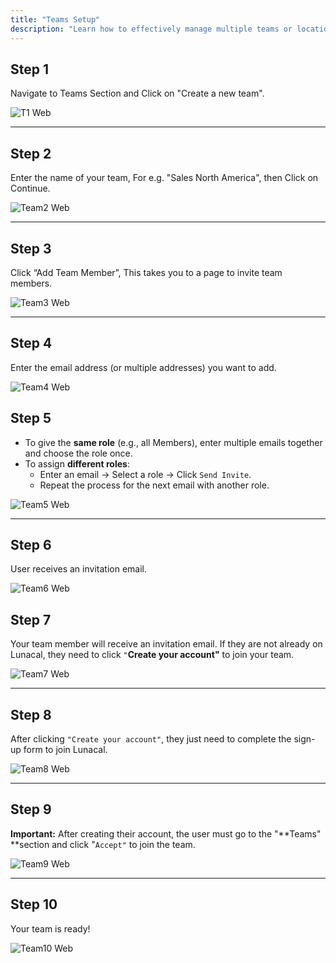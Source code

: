 ```yaml
---
title: "Teams Setup"
description: "Learn how to effectively manage multiple teams or locations using the team feature"
---
```


## Step 1

Navigate to Teams Section and Click on "Create a new team".

![T1 Web](/image2.webp)

---

## Step 2

Enter the name of your team, For e.g. "Sales North America", then Click on Continue.

![Team2 Web](/creating_team/team2.webp)

---

## Step 3

Click “Add Team Member”, This takes you to a page to invite team members.

![Team3 Web](/creating_team/team3.webp)

---

## Step 4

Enter the email address (or multiple addresses) you want to add.

![Team4 Web](/creating_team/team4.webp)

## Step 5

- To give the **same role** (e.g., all Members), enter multiple emails together and choose the role once.
- To assign **different roles**:
  - Enter an email → Select a role → Click `Send Invite`.
  - Repeat the process for the next email with another role.

![Team5 Web](/creating_team/team5.webp)

---

## Step 6

User receives an invitation email.

![Team6 Web](/creating_team/team6.webp)

## Step 7

Your team member will receive an invitation email. If they are not already on Lunacal, they need to click `"`**Create your account"** to join your team.

![Team7 Web](/creating_team/team7.webp)

---

## Step 8

After clicking `"Create your account"`, they just need to complete the sign-up form to join Lunacal.

![Team8 Web](/creating_team/team8.webp)

---

## Step 9

**Important:** After creating their account, the user must go to the "**Teams" **section and click "`Accept"` to join the team.

![Team9 Web](/creating_team/team9.webp)

---

## Step 10

Your team is ready\!

![Team10 Web](/creating_team/team10.webp)